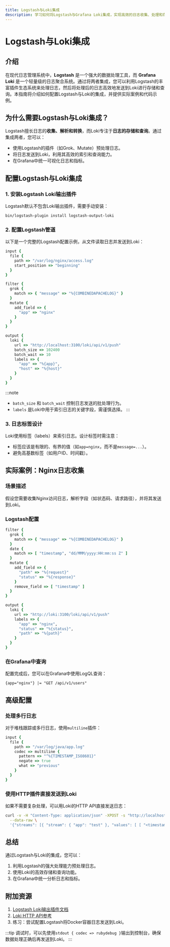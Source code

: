 ```yaml
---
title: Logstash与Loki集成
description: 学习如何将Logstash与Grafana Loki集成，实现高效的日志收集、处理和存储。
---
```


# Logstash与Loki集成

## 介绍

在现代日志管理系统中，**Logstash** 是一个强大的数据处理工具，而 **Grafana Loki** 是一个轻量级的日志聚合系统。通过将两者集成，您可以利用Logstash的丰富插件生态系统来处理日志，然后将处理后的日志高效地发送到Loki进行存储和查询。本指南将介绍如何配置Logstash与Loki的集成，并提供实际案例和代码示例。

## 为什么需要Logstash与Loki集成？

Logstash擅长日志的**收集、解析和转换**，而Loki专注于**日志的存储和查询**。通过集成两者，您可以：
- 使用Logstash的插件（如Grok、Mutate）预处理日志。
- 将日志发送到Loki，利用其高效的索引和查询能力。
- 在Grafana中统一可视化日志和指标。

## 配置Logstash与Loki集成

### 1. 安装Logstash Loki输出插件
Logstash默认不包含Loki输出插件，需要手动安装：
```bash
bin/logstash-plugin install logstash-output-loki
```

### 2. 配置Logstash管道
以下是一个完整的Logstash配置示例，从文件读取日志并发送到Loki：
```ruby
input {
  file {
    path => "/var/log/nginx/access.log"
    start_position => "beginning"
  }
}

filter {
  grok {
    match => { "message" => "%{COMBINEDAPACHELOG}" }
  }
  mutate {
    add_field => {
      "app" => "nginx"
    }
  }
}

output {
  loki {
    url => "http://localhost:3100/loki/api/v1/push"
    batch_size => 102400
    batch_wait => 10
    labels => {
      "app" => "%{app}",
      "host" => "%{host}"
    }
  }
}
```

:::note
- `batch_size` 和 `batch_wait` 控制日志发送的批处理行为。
- `labels` 是Loki中用于索引日志的关键字段，需谨慎选择。
:::

### 3. 日志标签设计
Loki使用标签（labels）来索引日志。设计标签时需注意：
- 标签应该是有限的、有界的值（如`app=nginx`，而不是`message=...`）。
- 避免高基数标签（如用户ID、时间戳）。

## 实际案例：Nginx日志收集

### 场景描述
假设您需要收集Nginx访问日志，解析字段（如状态码、请求路径），并将其发送到Loki。

### Logstash配置
```ruby
filter {
  grok {
    match => { "message" => "%{COMBINEDAPACHELOG}" }
  }
  date {
    match => [ "timestamp", "dd/MMM/yyyy:HH:mm:ss Z" ]
  }
  mutate {
    add_field => {
      "path" => "%{request}"
      "status" => "%{response}"
    }
    remove_field => [ "timestamp" ]
  }
}

output {
  loki {
    url => "http://loki:3100/loki/api/v1/push"
    labels => {
      "app" => "nginx",
      "status" => "%{status}",
      "path" => "%{path}"
    }
  }
}
```

### 在Grafana中查询
配置完成后，您可以在Grafana中使用LogQL查询：
```
{app="nginx"} |= "GET /api/v1/users"
```

## 高级配置

### 处理多行日志
对于堆栈跟踪或多行日志，使用`multiline`插件：
```ruby
input {
  file {
    path => "/var/log/java/app.log"
    codec => multiline {
      pattern => "^%{TIMESTAMP_ISO8601}"
      negate => true
      what => "previous"
    }
  }
}
```

### 使用HTTP插件直接发送到Loki
如果不需要复杂处理，可以用Loki的HTTP API直接发送日志：
```bash
curl -v -H "Content-Type: application/json" -XPOST -s "http://localhost:3100/loki/api/v1/push" \
  --data-raw \
  '{"streams": [{ "stream": { "app": "test" }, "values": [ [ "<timestamp>", "log line" ] ] }]}'
```

## 总结

通过Logstash与Loki的集成，您可以：
1. 利用Logstash的强大处理能力预处理日志。
2. 使用Loki的高效存储和查询功能。
3. 在Grafana中统一分析日志和指标。

## 附加资源

1. [Logstash Loki输出插件文档](https://github.com/imperfect-fourth/logstash-output-loki)
2. [Loki HTTP API参考](https://grafana.com/docs/loki/latest/api/)
3. 练习：尝试配置Logstash将Docker容器日志发送到Loki。

:::tip
调试时，可以先使用`stdout { codec => rubydebug }`输出到控制台，确保数据处理正确后再发送到Loki。
:::